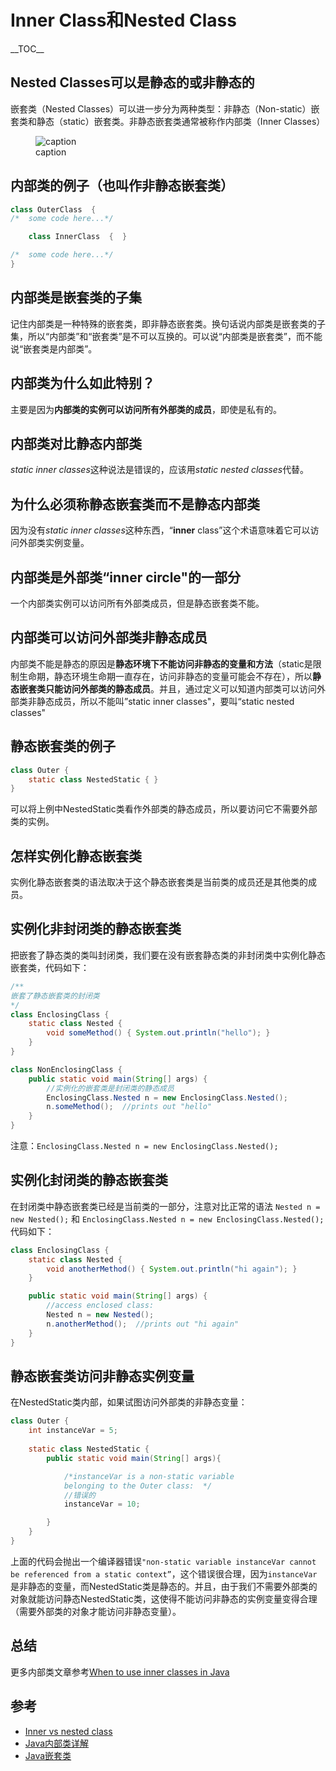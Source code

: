 = Inner Class和Nested Class =

__TOC__

== Nested Classes可以是静态的或非静态的 ==

嵌套类（Nested Classes）可以进一步分为两种类型：非静态（Non-static）嵌套类和静态（static）嵌套类。非静态嵌套类通常被称作内部类（Inner Classes）

[[File:/Users/Samuel/Documents/learn-java/javase/../res/nested.jpg|frame|none|alt=|caption ]]

== 内部类的例子（也叫作非静态嵌套类） ==

<source lang="java">class OuterClass  {
/*  some code here...*/

	class InnerClass  {  }

/*  some code here...*/
}</source>
== 内部类是嵌套类的子集 ==

记住内部类是一种特殊的嵌套类，即非静态嵌套类。换句话说内部类是嵌套类的子集，所以“内部类”和“嵌套类”是不可以互换的。可以说“内部类是嵌套类”，而不能说“嵌套类是内部类”。

== 内部类为什么如此特别？ ==

主要是因为'''内部类的实例可以访问所有外部类的成员'''，即使是私有的。

== 内部类对比静态内部类 ==

''static inner classes''这种说法是错误的，应该用''static nested classes''代替。

== 为什么必须称静态嵌套类而不是静态内部类 ==

因为没有''static inner classes''这种东西，“'''inner''' class”这个术语意味着它可以访问外部类实例变量。

== 内部类是外部类“inner circle&quot;的一部分 ==

一个内部类实例可以访问所有外部类成员，但是静态嵌套类不能。

== 内部类可以访问外部类非静态成员 ==

内部类不能是静态的原因是'''静态环境下不能访问非静态的变量和方法'''（static是限制生命期，静态环境生命期一直存在，访问非静态的变量可能会不存在），所以'''静态嵌套类只能访问外部类的静态成员'''。并且，通过定义可以知道内部类可以访问外部类非静态成员，所以不能叫”static inner classes&quot;，要叫“static nested classes&quot;

== 静态嵌套类的例子 ==

<source lang="java">class Outer {
    static class NestedStatic { }
}</source>
可以将上例中NestedStatic类看作外部类的静态成员，所以要访问它不需要外部类的实例。

== 怎样实例化静态嵌套类 ==

实例化静态嵌套类的语法取决于这个静态嵌套类是当前类的成员还是其他类的成员。

== 实例化非封闭类的静态嵌套类 ==

把嵌套了静态类的类叫封闭类，我们要在没有嵌套静态类的非封闭类中实例化静态嵌套类，代码如下：

<source lang="java">/**
嵌套了静态嵌套类的封闭类
*/
class EnclosingClass {
  	static class Nested {
  		void someMethod() { System.out.println("hello"); }
  	}
}

class NonEnclosingClass {
	public static void main(String[] args) {
        //实例化的嵌套类是封闭类的静态成员
        EnclosingClass.Nested n = new EnclosingClass.Nested(); 
        n.someMethod();  //prints out "hello"
	}
}</source>
注意：<code>EnclosingClass.Nested n = new EnclosingClass.Nested();</code>

== 实例化封闭类的静态嵌套类 ==

在封闭类中静态嵌套类已经是当前类的一部分，注意对比正常的语法 <code>Nested n = new Nested();</code> 和 <code>EnclosingClass.Nested n = new EnclosingClass.Nested();</code>  代码如下：

<source lang="java">class EnclosingClass {
	static class Nested {
		void anotherMethod() { System.out.println("hi again"); } 
	}

	public static void main(String[] args) {
        //access enclosed class:
        Nested n = new Nested(); 
        n.anotherMethod();  //prints out "hi again"
	}
}</source>
== 静态嵌套类访问非静态实例变量 ==

在NestedStatic类内部，如果试图访问外部类的非静态变量：

<source lang="java">class Outer {
    int instanceVar = 5;
    
    static class NestedStatic {
        public static void main(String[] args){

            /*instanceVar is a non-static variable
            belonging to the Outer class:  */
			//错误的
            instanceVar = 10; 

        }
    }
}</source>
上面的代码会抛出一个编译器错误<code>&quot;non-static variable instanceVar cannot be referenced from a static context”</code>，这个错误很合理，因为<code>instanceVar</code>是非静态的变量，而NestedStatic类是静态的。并且，由于我们不需要外部类的对象就能访问静态NestedStatic类，这使得不能访问非静态的实例变量变得合理（需要外部类的对象才能访问非静态变量）。

== 总结 ==

更多内部类文章参考[http://www.programmerinterview.com/index.php/java-questions/when-to-use-inner-classes-in-java/ When to use inner classes in Java]

== 参考 ==

* [http://www.programmerinterview.com/index.php/java-questions/inner-vs-nested-classes/ Inner vs nested class]
* [http://www.cnblogs.com/dolphin0520/p/3811445.html Java内部类详解]
* [http://blog.csdn.net/u200814499/article/details/44408649 Java嵌套类]
